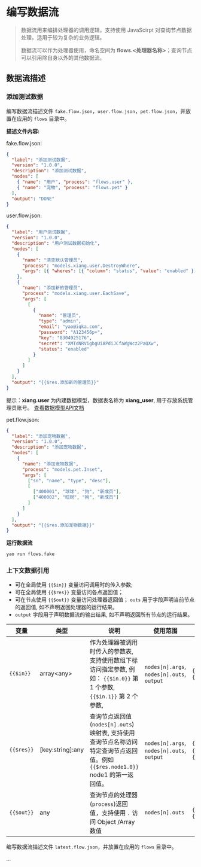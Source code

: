 # 编写数据流

<blockquote>
  <p>
    数据流用来编排处理器的调用逻辑，支持使用 JavaScirpt
    对查询节点数据处理，适用于较为复杂的业务逻辑。
  </p>
  <p>
    数据流可以作为处理器使用，命名空间为
    <strong>flows.&lt;处理器名称&gt;</strong>；查询节点可以引用除自身以外的其他数据流。
  </p>
</blockquote>

## 数据流描述

### 添加测试数据

编写数据流描述文件 `fake.flow.json`，`user.flow.json`，`pet.flow.json`，并放置在应用的 `flows` 目录中。

**描述文件内容:**

<Detail title="查看源码">

fake.flow.json:

```json
{
  "label": "添加测试数据",
  "version": "1.0.0",
  "description": "添加测试数据",
  "nodes": [
    { "name": "用户", "process": "flows.user" },
    { "name": "宠物", "process": "flows.pet" }
  ],
  "output": "DONE"
}
```

user.flow.json:

```json
{
  "label": "用户测试数据",
  "version": "1.0.0",
  "description": "用户测试数据初始化",
  "nodes": [
    {
      "name": "清空默认管理员",
      "process": "models.xiang.user.DestroyWhere",
      "args": [{ "wheres": [{ "column": "status", "value": "enabled" }] }]
    },
    {
      "name": "添加新的管理员",
      "process": "models.xiang.user.EachSave",
      "args": [
        [
          {
            "name": "管理员",
            "type": "admin",
            "email": "yao@iqka.com",
            "password": "A123456p+",
            "key": "8304925176",
            "secret": "XMTdNRVigbgUiAPdiJCfaWgWcz2PaQXw",
            "status": "enabled"
          }
        ]
      ]
    }
  ],
  "output": "{{$res.添加新的管理员}}"
}
```

<Notice type="success">
  提示：<strong>xiang.user</strong> 为内建数据模型，数据表名称为
  <strong>xiang_user</strong>, 用于存放系统管理员账号。 <a href="#">查看数据模型API文档</a>
</Notice>

pet.flow.json:

```json
{
  "label": "添加宠物数据",
  "version": "1.0.0",
  "description": "添加宠物数据",
  "nodes": [
    {
      "name": "添加宠物数据",
      "process": "models.pet.Inset",
      "args": [
        ["sn", "name", "type", "desc"],
        [
          ["400001", "球球", "狗", "新成员"],
          ["400002", "旺财", "狗", "新成员"]
        ]
      ]
    }
  ],
  "output": "{{$res.添加宠物数据}}"
}
```

</Detail>

**运行数据流**

```bash
yao run flows.fake
```

### 上下文数据引用

- 可在全局使用 `{{$in}}` 变量访问调用时的传入参数;
- 可在全局使用 `{{$res}}` 变量访问各点返回值；
- 可在节点使用 `{{$out}}` 变量访问处理器返回值； `outs` 用于字段声明当前节点的返回值, 如不声明返回处理器的运行结果。
- `output` 字段用于声明数据流的输出结果, 如不声明返回所有节点的运行结果。

| 变量       | 类型               | 说明                                                                                                                             | 使用范围                                   | 示例                                                          |
| ---------- | ------------------ | -------------------------------------------------------------------------------------------------------------------------------- | ------------------------------------------ | ------------------------------------------------------------- |
| `{{$in}}`  | array<any\>        | 作为处理器被调用时传入的参数表, 支持使用数组下标访问指定参数, 例如： `{{$in.0}}` 第 1 个参数, `{{$in.1}}` 第 2 个参数,           | `nodes[n].args`, `nodes[n].outs`, `output` | `{{$in}}`, `{{$in.0}}`,`{{$in.0.name}}`                       |
| `{{$res}}` | \[key:string\]:any | 查询节点返回值(`nodes[n].outs`) 映射表, 支持使用查询节点名称访问特定查询节点返回值。例如 `{{$res.node1.0}}` node1 的第一返回值。 | `nodes[n].args`, `nodes[n].outs`, `output` | `{{$res}}`, `{{$res.node1.0.name}}`, `{{$res.node2.manu_id}}` |
| `{{$out}}` | any                | 查询节点的处理器(`process`)返回值，支持使用 `.` 访问 Object /Array 数值                                                          | `nodes[n].outs`                            | `{{out}}`, `{{out.name}}`, `{{out.0}}`                        |

编写数据流描述文件 `latest.flow.json`，并放置在应用的 `flows` 目录中。

...
